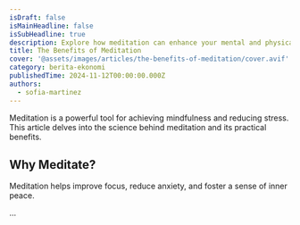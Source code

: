 ```yaml
---
isDraft: false
isMainHeadline: false
isSubHeadline: true
description: Explore how meditation can enhance your mental and physical health.
title: The Benefits of Meditation
cover: '@assets/images/articles/the-benefits-of-meditation/cover.avif'
category: berita-ekonomi
publishedTime: 2024-11-12T00:00:00.000Z
authors:
  - sofia-martinez
---
```

Meditation is a powerful tool for achieving mindfulness and reducing stress. This article delves into the science behind meditation and its practical benefits.

## Why Meditate?

Meditation helps improve focus, reduce anxiety, and foster a sense of inner peace.

...
